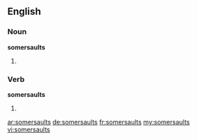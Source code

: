 ==English==

===Noun===
'''somersaults'''

# {{plural of|somersault}}

===Verb===
'''somersaults'''

# {{third-person singular of|somersault}}

[[ar:somersaults]]
[[de:somersaults]]
[[fr:somersaults]]
[[my:somersaults]]
[[vi:somersaults]]